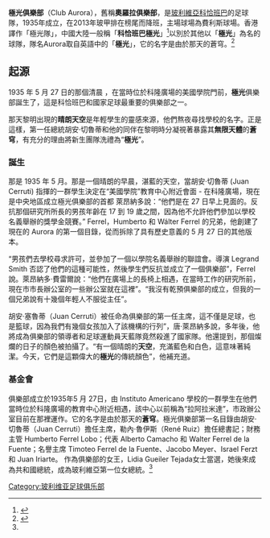 {{noteTA
|G1=足球
|T=zh-hant:科恰班巴極光;zh-hans:科恰班巴极光;zh-hk:極光隊;
}}
{{Infobox football club
| clubname    = 極光<br>Aurora
| image       = Club Aurora.png
| image_size  = 150px
| fullname    = 極光俱樂部<br>Club Aurora
| nickname    = El equipo del pueblo<br /> (People's team)
| founded     = 27/5/1935
| ground      = [[費利斯球場|費利斯球場]]<br />[[Cochabamba|Cochabamba]], [[Bolivia|Bolivia]]
| capacity    = 32,000 [http://www.fussballtempel.net/conmebol/listeconmebol.html]
| chairman    = 奧斯卡·馬文度
| manager     = [[路爾斯·白蘭高|路爾斯·白蘭高]]
| league      = [[玻利維亞足球甲級聯賽|玻利維亞足球甲級聯賽]]
| season      = 2019
| position    = 秋季，第 10 位
| Website     = http://www.clubaurora.com.bo
| body1       = 00A5E8
| pattern_b1  =_aurora13h_ape
| pattern_la1 =_aurora13h_ape_r
| leftarm1    = 00A5E8
| pattern_ra1 =_aurora13h_ape
| pattern_sh1 = 
| pattern_so1 = 
| rightarm1   = 00A5E8
| shorts1     = FFFFFF
| socks1      = 00A5E8
}}
'''極光俱樂部'''（Club Aurora），舊稱'''奧羅拉俱樂部'''，是[[玻利維亞|玻利維亞]][[科恰班巴|科恰班巴]]的足球隊，1935年成立，在2013年玻甲排在榜尾而降班，主場球場為費利斯球場。香港譯作「極光隊」，中國大陸一般稱「'''科恰班巴極光'''」<ref>{{cite web |title=科恰班巴極光球隊介紹_賽程_球員名單_陣容_賽事統計 |url=https://saishi.zgzcw.com/soccer/team/4478 |website=中國足彩網 |access-date=2022-05-06 |archive-date=2019-04-06 |archive-url=https://web.archive.org/web/20190406044009/http://saishi.zgzcw.com/soccer/team/4478 }}</ref>以別於其他以「'''極光'''」為名的球隊，隊名Aurora取自英語中的「'''極光'''」，它的名字是由於那天的蒼穹。<ref name=Aurora>{{cite web |title=«Historia del Club Aurora» |url=http://www.clubaurora.com.bo/historia.html |website=Club Aurora |archiveurl=https://web.archive.org/web/20120526142717/http://www.clubaurora.com.bo/historia.html |archivedate=2012-05-16}}</ref>

==起源==
1935 年 5 月 27 日的那個清晨 ，在當時位於科隆廣場的美國學院門前，'''極光'''俱樂部誕生了，這是科恰班巴和國家足球最重要的俱樂部之一。

那天黎明出現的'''晴朗天空'''是年輕學生的靈感來源，他們熬夜尋找學校的名字。正是這樣，第一任總統胡安·切魯蒂和他的同伴在黎明時分凝視著暴露其'''無限天體'''的'''蒼穹'''，有充分的理由將新生團隊洗禮為“'''極光'''”。

===誕生===
那是 1935 年 5 月。那是一個晴朗的早晨，湛藍的天空，當胡安·切魯蒂 (Juan Cerruti) 指揮的一群學生決定在“美國學院”教育中心附近會面 - 在科隆廣場，現在是中央地區成立極光俱樂部的首都 萊昂納多說：“他們是在 27 日早上見面的。反抗那個研究所所長的男孩年齡在 17 到 19 歲之間，因為他不允許他們參加以學校名義舉辦的獎學金競賽。” Ferrel，Humberto 和 Wálter Ferrel 的兄弟，他創建了現在的 Aurora 的第一個目錄，從而拆除了具有歷史意義的 5 月 27 日的其他版本。

“男孩們去學校尋求許可，並參加了一個以學院名義舉辦的聯誼會。導演 Legrand Smith 否認了他們的這種可能性，然後學生們反抗並成立了一個俱樂部”，Ferrel 說。萊昂納多·費雷爾說：“他們在廣場上的長椅上相遇，在當時工作的研究所前，現在市市長辦公室的一些辦公室就在這裡”。“我沒有乾預俱樂部的成立，但我的一個兄弟說有十幾個年輕人不服從主任”。

胡安·塞魯蒂（Juan Cerruti）被任命為俱樂部的第一任主席，這不僅是足球，也是籃球，因為我們有幾個女孩加入了該機構的行列”，唐·萊昂納多說，多年後，他將成為俱樂部的領導者和足球運動員天藍隊竟然殺進了國家隊。他還提到，那個燦爛的日子的顏色被拍攝了。“有一個晴朗的'''天空'''，充滿藍色和白色，這意味著純潔。今天，它們是這顆偉大的'''極光'''的傳統顏色”，他補充道。

===基金會===
俱樂部成立於1935年5 月 27日，由 Instituto Americano 學校的一群學生在他們當時位於科隆廣場的教育中心附近相遇，該中心以前稱為“拉阿拉米達”，市政辦公室目前在那裡運作。它的名字是由於那天的'''蒼穹'''。極光俱樂部第一名目錄由胡安·切魯蒂（Juan Cerruti）擔任主席，勒內·魯伊斯（René Ruiz）擔任總書記；財務主管 Humberto Ferrel Lobo；代表 Alberto Camacho 和 Walter Ferrel de la Fuente；名譽主席 Timoteo Ferrel de la Fuente、Jacobo Meyer、Israel Ferzt 和 Juan Iriarte。
作為俱樂部的女王，Lidia Gueiler Tejada女士當選，她後來成為共和國總統，成為玻利維亞第一位女總統。<ref name=Aurora></ref>


[[Category:玻利维亚足球俱乐部|Category:玻利维亚足球俱乐部]]